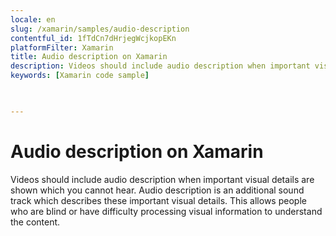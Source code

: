 ```yaml
---
locale: en
slug: /xamarin/samples/audio-description
contentful_id: 1fTdCn7dHrjegWcjkopEKn
platformFilter: Xamarin
title: Audio description on Xamarin
description: Videos should include audio description when important visual details are shown which you cannot hear.
keywords: [Xamarin code sample]


	
---
```


# Audio description on Xamarin

Videos should include audio description when important visual details are shown which you cannot hear. Audio description is an additional sound track which describes these important visual details. This allows people who are blind or have difficulty processing visual information to understand the content.

<CodeSample id="media-audio-description" locale="en" platform="xamarin"/>